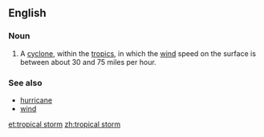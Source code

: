 ==English==

===Noun===
{{en-noun|head=[[tropical]] [[storm]]}}

# A [[cyclone]], within the [[tropics]], in which the [[wind]] speed on the surface is between about 30 and 75 miles per hour.

===See also===
* [[hurricane]]
* [[wind]]

[[et:tropical storm]]
[[zh:tropical storm]]